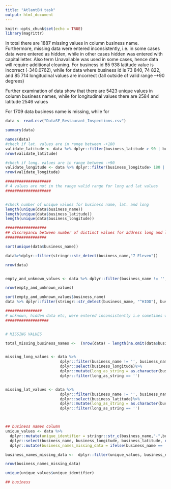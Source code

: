 ```yaml
---
title: "AtlantBH task"
output: html_document
---
```


```r
knitr::opts_chunk$set(echo = TRUE)
library(magrittr)
```

In total there are 1887 missing values in column business name. Furthermore, missing data were entered inconsistently, i.e. in some cases data were entered as hidden, while in other cases hidden was entered with capital letter. Also term Unavailable was used in some cases, hence data will require additional cleaning. For business id 85 938 latitude value is incorrect (-340.0762), while for data where business id is 73 840, 74 822, and 85 714 longitudinal values are incorrect (fall outside of valid range -+90 degrees)

Further examination of data show that there are 5423 unique values in column business names, while for longitudinal values there are 2584 and latitude 2546 values 

For 1709 data business name is missing, while for 

```r

data <- read.csv("DataSF_Restaurant_Inspections.csv")

summary(data)

names(data)
#check if lat. values are in range between -+180
validate_latitude <- data %>% dplyr::filter(business_latitude > 90 | business_latitude < -90)
nrow(validate_latitude)

#check if long. values are in range between -+90
validate_longitude <- data %>% dplyr::filter(business_longitude> 180 | business_longitude < -180)
nrow(validate_longitude)

####################
# 4 values are not in the range valid range for long and lat values
####################


#check number of unique values for business name, lat. and long
length(unique(data$business_name))
length(unique(data$business_latitude))
length(unique(data$business_longitude))

##################
## discrepancu between number of distinct values for address long and latitude value
##################

sort(unique(data$business_name))

data%>%dplyr::filter(stringr::str_detect(business_name,"7 Eleven"))

nrow(data)


empty_and_unknown_values <- data %>% dplyr::filter(business_name != '', business_name !='hidden', business_name !='Hidden', business_name != 'Unavailable')

nrow(empty_and_unknown_values)

sort(empty_and_unknown_values$business_name)
data %>% dplyr::filter(stringr::str_detect(business_name, "^HIDD"), business_name != '')

################
# unknown, hidden data etc, were entered inconsistently i.e sometimes with capital letter and on other ocassions with lower letter
###################


# MISSING VALUES

total_missing_business_names <-  (nrow(data) - length(na.omit(data$business_name)))+(nrow(data) -nrow(empty_and_unknown_values))


missing_long_values <- data %>% 
                        dplyr::filter(business_name != '', business_name !='hidden', business_name !='Hidden', business_name != 'Unavailable') %>%
                        dplyr::select(business_longitude)%>%
                        dplyr::mutate(long_as_string = as.character(business_longitude))%>%
                        dplyr::filter(long_as_string == '')


missing_lat_values <- data %>% 
                        dplyr::filter(business_name != '', business_name !='hidden', business_name !='Hidden', business_name != 'Unavailable') %>%
                        dplyr::select(business_latitude)%>%
                        dplyr::mutate(long_as_string = as.character(business_latitude))%>%
                        dplyr::filter(long_as_string == '')



## business names column 
unique_values <- data %>%
  dplyr::mutate(unique_identifier = stringr::str_c(business_name,"-",business_latitude,"-",business_longitude)) %>%
  dplyr::select(business_name, business_longitude, business_latitude, everything()) %>%
  dplyr::mutate(business_names_missing_data = ifelse(business_name == '' & business_latitude != '',TRUE, FALSE))

business_names_missing_data <-  dplyr::filter(unique_values, business_names_missing_data == TRUE)

nrow(business_names_missing_data)

unique(unique_values$unique_identifier)

## business




```


